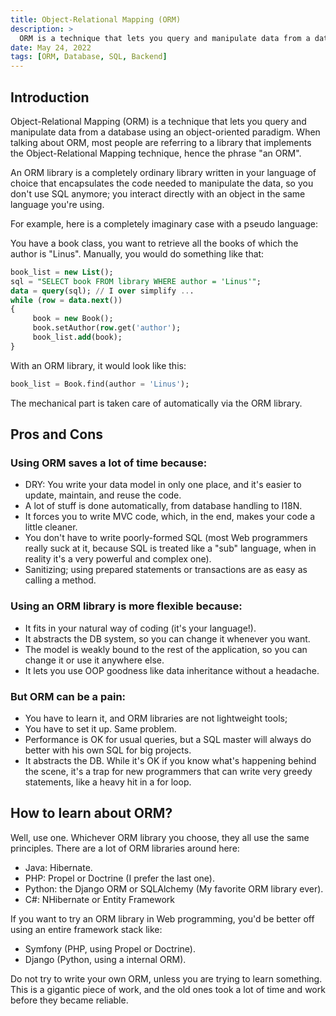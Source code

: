 ```yaml
---
title: Object-Relational Mapping (ORM)
description: >
  ORM is a technique that lets you query and manipulate data from a database using an object-oriented paradigm. When talking about ORM, most people are referring to a library that implements the Object-Relational Mapping technique, hence the phrase "an ORM".
date: May 24, 2022
tags: [ORM, Database, SQL, Backend]
---
```


## Introduction

Object-Relational Mapping (ORM) is a technique that lets you query and manipulate data from a database using an object-oriented paradigm. When talking about ORM, most people are referring to a library that implements the Object-Relational Mapping technique, hence the phrase "an ORM".

An ORM library is a completely ordinary library written in your language of choice that encapsulates the code needed to manipulate the data, so you don't use SQL anymore; you interact directly with an object in the same language you're using.

For example, here is a completely imaginary case with a pseudo language:

You have a book class, you want to retrieve all the books of which the author is "Linus". Manually, you would do something like that:

```sql
book_list = new List();
sql = "SELECT book FROM library WHERE author = 'Linus'";
data = query(sql); // I over simplify ...
while (row = data.next())
{
     book = new Book();
     book.setAuthor(row.get('author');
     book_list.add(book);
}
```

With an ORM library, it would look like this:

```sql
book_list = Book.find(author = 'Linus');
```

The mechanical part is taken care of automatically via the ORM library.

## Pros and Cons

### Using ORM saves a lot of time because:

- DRY: You write your data model in only one place, and it's easier to update, maintain, and reuse the code.
- A lot of stuff is done automatically, from database handling to I18N.
- It forces you to write MVC code, which, in the end, makes your code a little cleaner.
- You don't have to write poorly-formed SQL (most Web programmers really suck at it, because SQL is treated like a "sub" language, when in reality it's a very powerful and complex one).
- Sanitizing; using prepared statements or transactions are as easy as calling a method.

### Using an ORM library is more flexible because:

- It fits in your natural way of coding (it's your language!).
- It abstracts the DB system, so you can change it whenever you want.
- The model is weakly bound to the rest of the application, so you can change it or use it anywhere else.
- It lets you use OOP goodness like data inheritance without a headache.

### But ORM can be a pain:

- You have to learn it, and ORM libraries are not lightweight tools;
- You have to set it up. Same problem.
- Performance is OK for usual queries, but a SQL master will always do better with his own SQL for big projects.
- It abstracts the DB. While it's OK if you know what's happening behind the scene, it's a trap for new programmers that can write very greedy statements, like a heavy hit in a for loop.

## How to learn about ORM?

Well, use one. Whichever ORM library you choose, they all use the same principles. There are a lot of ORM libraries around here:

- Java: Hibernate.
- PHP: Propel or Doctrine (I prefer the last one).
- Python: the Django ORM or SQLAlchemy (My favorite ORM library ever).
- C#: NHibernate or Entity Framework

If you want to try an ORM library in Web programming, you'd be better off using an entire framework stack like:

- Symfony (PHP, using Propel or Doctrine).
- Django (Python, using a internal ORM).

Do not try to write your own ORM, unless you are trying to learn something. This is a gigantic piece of work, and the old ones took a lot of time and work before they became reliable.
